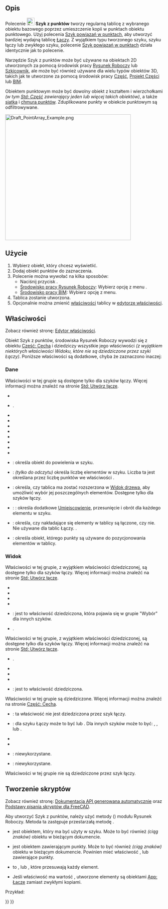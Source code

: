 <languages/>

{{Docnav/pl
|[[Draft_PathLinkArray/pl|Szyk powiązań po ścieżce]]
|[[Draft_PointLinkArray/pl|Szyk powiązań w punktach]]
|[[Draft_Workbench/pl|środowisko pracy Rysunek Roboczy]]
|IconL=Draft_PathLinkArray.svg
|IconR=Draft_PointLinkArray.svg
|IconC=Workbench_Draft.svg
}}

{{GuiCommand/pl
|Name=Draft PointArray
|Name/pl=Rysunek Roboczy: Szyk z punktów
|MenuLocation=Modyfikacja → Narzędzia szyku → Szyk z punktów<br>Modyfikacja → Szyk z punktów
|Workbenches=[[Draft_Workbench/pl|Rysunek Roboczy]], [[BIM_Workbench/pl|BIM]]
|Version=0.18
|SeeAlso=[[Draft_OrthoArray/pl|Szyk ortogonalny]], [[Draft_PolarArray/pl|Szyk biegunowy]], [[Draft_CircularArray/pl|Szyk kołowy]], [[Draft_PathArray/pl|Szyk po ścieżce]], [[Draft_PointArray/pl|Szyk z punktów]], [[Draft_PointLinkArray/pl|Szyk powiązań w punktach]]
}}

<span id="Description"></span>
==Opis==

Polecenie [[Image:Draft_PointArray.svg|24px]] '''Szyk z punktów''' tworzy regularną tablicę z wybranego obiektu bazowego poprzez umieszczenie kopii w punktach obiektu punktowego. Użyj polecenia [[Draft_PointLinkArray/pl|Szyk powiązań w punktach]], aby utworzyć bardziej wydajną tablicę [[App_Link/pl|Łączy]]. Z wyjątkiem typu tworzonego szyku, szyku łączy lub zwykłego szyku, polecenie [[Draft_PointLinkArray/pl|Szyk powiązań w punktach]] działa identycznie jak to polecenie.

Narzędzie Szyk z punktów może być używane na obiektach 2D utworzonych za pomocą środowisk pracy [[Draft_Workbench/pl|Rysunek Roboczy]] lub [[Sketcher_Workbench/pl|Szkicownik]], ale może być również używane dla wielu typów obiektów 3D, takich jak te utworzone za pomocą środowisk pracy [[Part_Workbench/pl|Część]], [[PartDesign_Workbench/pl|Projekt Części]] lub [[BIM_Workbench/pl|BIM]].

Obiektem punktowym może być dowolny obiekt z kształtem i wierzchołkami ''(w tym [[Std_Part/pl|Std: Część]] zawierający jeden lub więcej takich obiektów)'', a także [[Mesh_Workbench/pl|siatka]] i [[Points_Workbench/pl|chmura punktów]]. Zduplikowane punkty w obiekcie punktowym są odfiltrowywane.

[[Image:Draft_PointArray_Example.png|400px]]
{{Caption|Szyk z punktów.}}

<span id="Usage"></span>
==Użycie==

# Wybierz obiekt, który chcesz wyświetlić.
# Dodaj obiekt punktów do zaznaczenia.
# Polecenie można wywołać na kilka sposobów:
#* Naciśnij przycisk {{Button|[[Image:Draft_PointArray.svg|16px]] '''Szyk z punktów'''}}.
#* [[Draft_Workbench/pl|Środowisko pracy Rysunek Roboczy]]: Wybierz opcję z menu {{MenuCommand|Modyfikacja → Narzędzia szyku → [[Image:Draft_PointArray.svg|16px]] Szyk z punktów}}.
#* [[BIM_Workbench/pl|Środowisko pracy BIM]]: Wybierz opcję {{MenuCommand|Modyfikacja → [[Image:Draft_PointArray.svg|16px]] Szyk z punktów}} z menu.
# Tablica zostanie utworzona.
# Opcjonalnie można zmienić [[#właściwości|właściwości]] tablicy w [[Property_editor/pl|edytorze właściwości]].

<span id="Properties"></span>
==Właściwości==

Zobacz również stronę: [[Property_editor/pl|Edytor właściwości]].

Obiekt Szyk z punktów, środowiska Rysunek Roboczy wywodzi się z obiektu [[Part_Feature/pl|Część: Cecha]] i dziedziczy wszystkie jego właściwości ''(z wyjątkiem niektórych właściwości Widoku, które nie są dziedziczone przez szyki Łączy)''. Poniższe właściwości są dodatkowe, chyba że zaznaczono inaczej:

<span id="Data"></span>
===Dane===

{{TitleProperty|Łącze}}

Właściwości w tej grupie są dostępne tylko dla szyków łączy. Więcej informacji można znaleźć na stronie [[Std_LinkMake/pl#Właściwości|Std: Utwórz łącze]].

* {{PropertyData|Skala|Float}}
* {{PropertyData|Wektor skali|Vector|Ukryte}}.
* {{PropertyData|Lista skali|VectorList}}
* {{PropertyData|Lista widoczności|BoolList|Ukryte}}
* {{PropertyData|Lista umiejscowienia|PlacementList|Ukryte}}
* {{PropertyData|Lista elementów|LinkList|Ukryte}}
* {{PropertyData|_ Link Touched|Bool|Ukryte}}
* {{PropertyData|_ Child Cache|LinkList|Ukryte}}
* {{PropertyData|Elementy kolorowe|LinkSubHidden|Ukryte}}
* {{PropertyData|Przekształcenie łącza|Bool}}

{{TitleProperty|Obiekty}}

* {{PropertyData|Baza|Link}}: określa obiekt do powielenia w szyku.
* {{PropertyData|Ilość|Integer}}: ''(tylko do odczytu)'' określa liczbę elementów w szyku. Liczba ta jest określana przez liczbę punktów we właściwości {{PropertyData|Obiekt punktowy}}.
* {{PropertyData|Rozszerz szyk|Bool}}: określa, czy tablica ma zostać rozszerzona w [[Tree_view/pl|Widok drzewa]], aby umożliwić wybór jej poszczególnych elementów. Dostępne tylko dla szyków łączy.
* {{PropertyData|Dodatkowe umiejscowienie|Placement}}: : określa dodatkowe [[Placement/pl|Umiejscowienie]], przesunięcie i obrót dla każdego elementu w szyku.
* {{PropertyData|Połącz|Bool}}: określa, czy nakładające się elementy w tablicy są łączone, czy nie. Nie używane dla tablic Łączy. {{Version/pl|1.0}}.
* {{PropertyData|Obiekt punktowy|Link}}: określa obiekt, którego punkty są używane do pozycjonowania elementów w tablicy.

<span id="View"></span>
===Widok===

{{TitleProperty|Łącze}}

Właściwości w tej grupie, z wyjątkiem właściwości dziedziczonej, są dostępne tylko dla szyków łączy. Więcej informacji można znaleźć na stronie [[Std_LinkMake/pl#Właściwości|Std: Utwórz łącze]].

* {{PropertyView|Styl kreślenia|Enumeration}}
* {{PropertyView|Szerokość linii|FloatConstraint}}
* {{PropertyView|Nadpisanie materiału|Bool}}
* {{PropertyView|Rozmiar punktu|FloatConstraint}}
* {{PropertyView|Wybieralny|Bool}}: jest to właściwość dziedziczona, która pojawia się w grupie "Wybór" dla innych szyków.
* {{PropertyView|Kształt materiału|Material}}.

{{TitleProperty|Podstawa}}

Właściwości w tej grupie, z wyjątkiem właściwości dziedziczonej, są dostępne tylko dla szyków łączy. Więcej informacji można znaleźć na stronie [[Std_LinkMake/pl#Właściwości|Std: Utwórz łącze]].

* {{PropertyView|Dostawca widoku elementu podrzędnego|PersistentObject|Ukryte}}.
* {{PropertyView|Lista materiałów|MaterialList|Ukryte}}
* {{PropertyView|Zastąp listę kolorów|ColorList|Ukryte}}
* {{PropertyView|Zastąp listę materiałów|BoolList|Ukryte}}
* {{PropertyView|Proxy|PythonObject|Ukryte}}: jest to właściwość dziedziczona.

{{TitleProperty|Opcje wyświetlania}}

Właściwości w tej grupie są dziedziczone. Więcej informacji można znaleźć na stronie [[Part_Feature/pl#Własności|Część: Cecha]].

* {{PropertyView|Ramka otaczająca|Bool}}: ta właściwość nie jest dziedziczona przez szyk łączy.
* {{PropertyView|Tryb wyświetlania|Enumeration}}: dla szyku Łączy może to być {{value|Link}} lub {{value|ChildView}}. Dla innych szyków może to być: {{value|Cieniowany z krawędziami}}, {{value|Cieniowany}}, {{value|Szkieletowy}} lub {{value|Punkty}}.
* {{PropertyView|Pokaż w drzewie|Bool}}
* {{PropertyView|Widoczność|Bool}}

{{TitleProperty|Rysunek Roboczy}}

* {{PropertyView|Wzór|Enumeration}}: niewykorzystane.
* {{PropertyView|Rozmiar wzoru|Float}}: niewykorzystane.

{{TitleProperty|Styl obiektu}}

Właściwości w tej grupie nie są dziedziczone przez szyk łączy.

<span id="Scripting"></span>
==Tworzenie skryptów==

Zobacz również stronę: [https://freecad.github.io/SourceDoc/ Dokumentacja API generowana automatycznie] oraz [[FreeCAD_Scripting_Basics/pl|Podstawy pisania skryptów dla FreeCAD]].

Aby utworzyć Szyk z punktów, należy użyć metody {{incode|make_point_array}} ({{Version/pl|0.19}}) modułu Rysunek Roboczy. Metoda ta zastępuje przestarzałą metodę {{incode|makePointArray}}.

{{Code|code=
point_array = make_point_array(base_object, point_object, extra=None, use_link=True)
}}

* {{incode|base_object}} jest obiektem, który ma być użyty w szyku. Może to być również {{incode|Etykieta}} ''(ciąg znaków)'' obiektu w bieżącym dokumencie.
* {{incode|point_object}} jest obiektem zawierającym punkty. Może to być również {{incode|Etykieta}} ''(ciąg znaków)'' obiektu w bieżącym dokumencie. Powinien mieć właściwość {{incode|Geomrtria}}, {{incode|Łącze}} lub {{incode|Komponenty}} zawierające punkty.
* {{incode|extra}} to {{incode|App.Placement}}, {{incode|App.Vector}} lub {{incode|App.Rotation}}, które przesuwają każdy element.
* Jeśli właściwość {{incode|use_link}} ma wartość {{True/pl}}, utworzone elementy są obiektami [[App_Link/pl|App: Łącze]] zamiast zwykłymi kopiami.

Przykład:

{{Code|code=
import FreeCAD as App
import Draft

doc = App.newDocument()

polygon = Draft.make_polygon(3, radius=500.0)

p1 = Draft.make_point(App.Vector(1500, 0, 0))
p2 = Draft.make_point(App.Vector(2500, 0, 0))
p3 = Draft.make_point(App.Vector(2000, 1000, 0))

compound = doc.addObject("Part::Compound", "Compound")
compound.Links = [p1, p2, p3]

point_array = Draft.make_point_array(polygon, compound)
doc.recompute()
}}


{{Docnav/pl
|[[Draft_PathLinkArray/pl|Szyk powiązań po ścieżce]]
|[[Draft_PointLinkArray/pl|Szyk powiązań w punktach]]
|[[Draft_Workbench/pl|środowisko pracy Rysunek Roboczy]]
|IconL=Draft_PathLinkArray.svg
|IconR=Draft_PointLinkArray.svg
|IconC=Workbench_Draft.svg
}}

{{Draft Tools navi{{#translation:}}}}
{{Userdocnavi{{#translation:}}}}